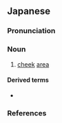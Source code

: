 ==Japanese==
{{ja-kanjitab|ほお}}

===Pronunciation===
{{ja-pron|ほおべた|acc=0|acc_ref=DJR}}

===Noun===
{{ja-noun|kyu=頰邊|ほおべた|hhira=ほほべた}}

# [[cheek]] [[area]]

====Derived terms====
* {{ja-r|頬っ辺|ほっぺた}}

===References===
<references/>
